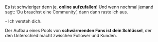 Es ist schwieriger denn je, **online aufzufallen**!
Und wenn nochmal jemand sagt: ‘Du brauchst eine Community’, dann dann raste ich aus.

\- Ich versteh dich.

Der Aufbau eines Pools von **schwärmenden Fans ist dein Schlüssel**, der den Unterschied macht zwischen Follower und Kunden.
